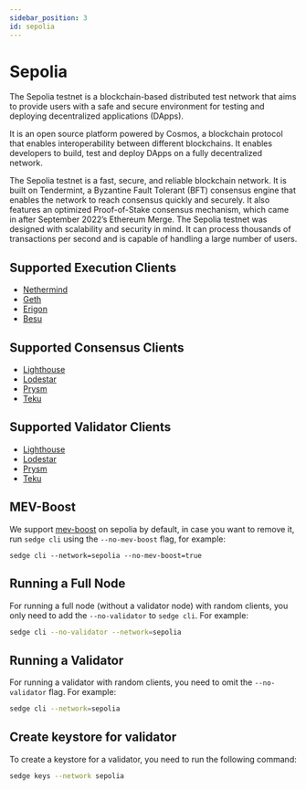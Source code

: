 ```yaml
---
sidebar_position: 3
id: sepolia
---
```


# Sepolia

The Sepolia testnet is a blockchain-based distributed test network that aims to provide users with a safe and secure environment
for testing and deploying decentralized applications (DApps).

It is an open source platform powered by Cosmos, a blockchain protocol that enables interoperability between different blockchains.
It enables developers to build, test and deploy DApps on a fully decentralized network.

The Sepolia testnet is a fast, secure, and reliable blockchain network. It is built on Tendermint, a Byzantine Fault Tolerant (BFT) consensus engine
that enables the network to reach consensus quickly and securely. It also features an optimized Proof-of-Stake consensus mechanism,
which came in after September 2022’s Ethereum Merge. The Sepolia testnet was designed with scalability and security in mind.
It can process thousands of transactions per second and is capable of handling a large number of users.

## Supported Execution Clients
- [Nethermind](https://docs.nethermind.io/)
- [Geth](https://geth.ethereum.org/docs/)
- [Erigon](https://github.com/ledgerwatch/erigon)
- [Besu](https://besu.hyperledger.org/en/stable/)

## Supported Consensus Clients
- [Lighthouse](https://lighthouse-book.sigmaprime.io/)
- [Lodestar](https://chainsafe.github.io/lodestar/)
- [Prysm](https://docs.prylabs.network/docs/getting-started/)
- [Teku](https://docs.teku.consensys.net/en/latest/)

## Supported Validator Clients
- [Lighthouse](https://lighthouse-book.sigmaprime.io/)
- [Lodestar](https://chainsafe.github.io/lodestar/)
- [Prysm](https://docs.prylabs.network/docs/getting-started/)
- [Teku](https://docs.teku.consensys.net/en/latest/)

## MEV-Boost

We support [mev-boost](https://github.com/flashbots/mev-boost) on sepolia by default, in case you want to remove it,
run `sedge cli` using the `--no-mev-boost` flag, for example:

```
sedge cli --network=sepolia --no-mev-boost=true
```

## Running a Full Node

For running a full node (without a validator node) with random clients, you only need to add the `--no-validator` to `sedge cli`. For example:

```bash
sedge cli --no-validator --network=sepolia
```

## Running a Validator

For running a validator with random clients, you need to omit the `--no-validator` flag. For example:

```bash
sedge cli --network=sepolia
```

## Create keystore for validator

To create a keystore for a validator, you need to run the following command:

```bash
sedge keys --network sepolia
```

